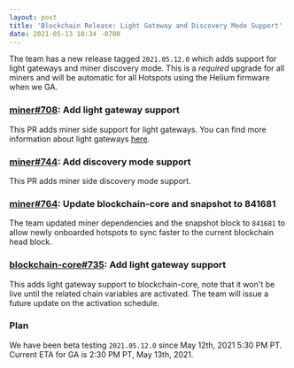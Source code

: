 ```yaml
---
layout: post
title: 'Blockchain Release: Light Gateway and Discovery Mode Support'
date: 2021-05-13 10:34 -0700
---
```


The team has a new release tagged `2021.05.12.0` which adds support for light gateways and miner
discovery mode. This is a _required_ upgrade for all miners and will be automatic for all Hotspots
using the Helium firmware when we GA.

<!--truncate-->

### [miner#708](https://github.com/helium/miner/pull/708): Add light gateway support

This PR adds miner side support for light gateways. You can find more information about light
gateways [here](https://docs.helium.com/mine-hnt/light-hotspots/).

### [miner#744](https://github.com/helium/miner/pull/744): Add discovery mode support

This PR adds miner side discovery mode support.

### [miner#764](https://github.com/helium/miner/pull/764): Update blockchain-core and snapshot to 841681

The team updated miner dependencies and the snapshot block to `841681` to allow newly onboarded
hotspots to sync faster to the current blockchain head block.

### [blockchain-core#735](https://github.com/helium/blockchain-core/pull/735): Add light gateway support

This adds light gateway support to blockchain-core, note that it won't be live until the related
chain variables are activated. The team will issue a future update on the activation schedule.

### Plan

We have been beta testing `2021.05.12.0` since May 12th, 2021 5:30 PM PT. Current ETA for GA is 2:30
PM PT, May 13th, 2021.
